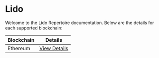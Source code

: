 # Lido

Welcome to the Lido Repertoire documentation. Below are the details for each supported blockchain:

| Blockchain   | Details                         |
| ------------ | ------------------------------- |
| Ethereum     | [View Details](./lido/ethereum) |